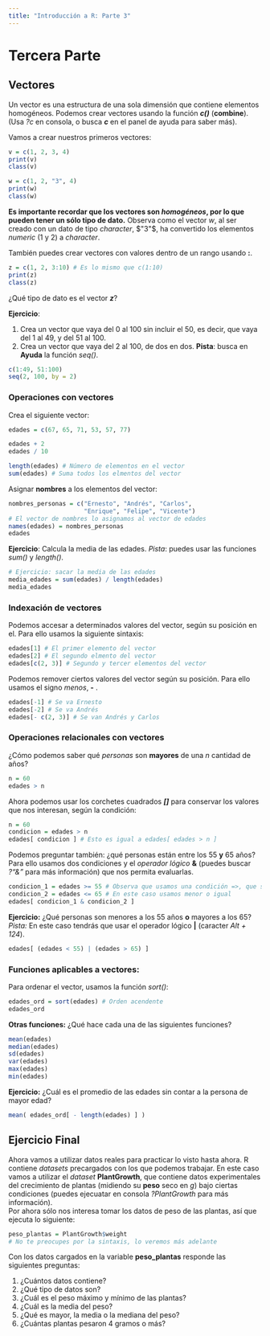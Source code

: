 ```yaml
---
title: "Introducción a R: Parte 3"
---
```


# Tercera Parte
## Vectores

Un vector es una estructura de una sola dimensión que contiene elementos homogéneos. Podemos crear vectores usando la función **_c()_** (**combine**). (Usa *?c* en consola, o busca **_c_** en el panel de ayuda para saber más).

Vamos a crear nuestros primeros vectores:
```r
v = c(1, 2, 3, 4)
print(v)
class(v)

w = c(1, 2, "3", 4)
print(w)
class(w)
```
**Es importante recordar que los vectores son _homogéneos_, por lo que pueden tener un sólo tipo de dato.** Observa como el vector $w$, al ser creado con un dato de tipo *character*, $"3"$, ha convertido los elementos *numeric* (1 y 2) a *character*. 

También puedes crear vectores con valores dentro de un rango usando **:**.
```r
z = c(1, 2, 3:10) # Es lo mismo que c(1:10)
print(z)
class(z)
```
¿Qué tipo de dato es el vector **_z_**?

**Ejercicio**:

1. Crea un vector que vaya del 0 al 100 sin incluir el 50, es decir, que vaya del 1 al 49, y del 51 al 100.
2. Crea un vector que vaya del 2 al 100, de dos en dos. **Pista**: busca en **Ayuda** la función *seq()*.

```r
c(1:49, 51:100)
seq(2, 100, by = 2)
```

### Operaciones con vectores

Crea el siguiente vector:

```r
edades = c(67, 65, 71, 53, 57, 77)
```

```r
edades + 2
edades / 10
```

```r
length(edades) # Número de elementos en el vector
sum(edades) # Suma todos los elmentos del vector
```

Asignar **nombres** a los elementos del vector:
```r
nombres_personas = c("Ernesto", "Andrés", "Carlos", 
                     "Enrique", "Felipe", "Vicente")
# El vector de nombres lo asignamos al vector de edades
names(edades) = nombres_personas
edades
```

**Ejercicio**: Calcula la media de las edades. *Pista*: puedes usar las funciones *sum()* y *length()*.
```r
# Ejercicio: sacar la media de las edades
media_edades = sum(edades) / length(edades)
media_edades
```

### Indexación de vectores
Podemos accesar a determinados valores del vector, según su posición en el. Para ello usamos la siguiente sintaxis:
```r
edades[1] # El primer elemento del vector
edades[2] # El segundo elmento del vector
edades[c(2, 3)] # Segundo y tercer elementos del vector
```

Podemos remover ciertos valores del vector según su posición. Para ello usamos el signo *menos*, **-** .
```r
edades[-1] # Se va Ernesto
edades[-2] # Se va Andrés
edades[- c(2, 3)] # Se van Andrés y Carlos
```

### Operaciones relacionales con vectores
¿Cómo podemos saber qué *personas* son **mayores** de una *n* cantidad de años?
```r
n = 60
edades > n
```

Ahora podemos usar los corchetes cuadrados **_[]_** para conservar los valores que nos interesan, según la condición:
```r
n = 60
condicion = edades > n
edades[ condicion ] # Esto es igual a edades[ edades > n ]
```

Podemos preguntar también: ¿qué personas están entre los 55 **y** 65 años?  
Para ello usamos dos condiciones y el *operador lógico* **&** (puedes buscar *?"&"* para más información) que nos permita evaluarlas.
```r
condicion_1 = edades >= 55 # Observa que usamos una condición =>, que significa mayor o igual
condicion_2 = edades <= 65 # En este caso usamos menor o igual
edades[ condicion_1 & condicion_2 ]
```

**Ejercicio:** ¿Qué personas son menores a los 55 años **o** mayores a los 65? *Pista:* En este caso tendrás que usar el operador lógico **|** (caracter *Alt + 124*).

```r
edades[ (edades < 55) | (edades > 65) ]
```

### Funciones aplicables a vectores:
Para ordenar el vector, usamos la función *sort()*:
```r
edades_ord = sort(edades) # Orden acendente
edades_ord 
```

**Otras funciones:**
¿Qué hace cada una de las siguientes funciones?
```r
mean(edades)
median(edades)
sd(edades)
var(edades)
max(edades)
min(edades)
```

**Ejercicio:** ¿Cuál es el promedio de las edades sin contar a la persona de mayor edad?

```r
mean( edades_ord[ - length(edades) ] )
```

## Ejercicio Final

Ahora vamos a utilizar datos reales para practicar lo visto hasta ahora. R contiene *datasets* precargados con los que podemos trabajar. En este caso vamos a utilizar el *dataset* **PlantGrowth**, que contiene datos experimentales del crecimiento de plantas (midiendo su **peso** seco en $g$) bajo ciertas condiciones (puedes ejecuatar en consola *?PlantGrowth* para más información).  
Por ahora sólo nos interesa tomar los datos de peso de las plantas, así que ejecuta lo siguiente:
```r
peso_plantas = PlantGrowth$weight
# No te preocupes por la sintaxis, lo veremos más adelante
```

Con los datos cargados en la variable **peso_plantas** responde las siguientes preguntas:

1. ¿Cuántos datos contiene?
2. ¿Qué tipo de datos son?
3. ¿Cuál es el peso máximo y mínimo de las plantas?
4. ¿Cuál es la media del peso?
5. ¿Qué es mayor, la media o la mediana del peso?
6. ¿Cuántas plantas pesaron 4 gramos o más?
